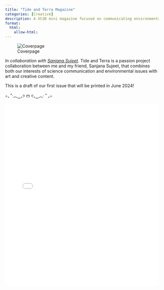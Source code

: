 ```yaml
---
title: "Tide and Terra Magazine"
categories: [Creative]
description: A UCSB mini magazine focused on communicating environmental topics -- *by students, from students*.
format: 
  html:
    allow-html:
---
```


![Coverpage](/images/1%20(1).png)

*In collaboration with [Sanjana Sujeet](https://sanjanasujeet.github.io/)*. Tide and Terra is a passion project collaboration between me and my friend, Sanjana Sujeet, that combines both our interests of science communication and environmental issues with art and creative content.

This is a draft of our first issue that will be printed in June 2024!

⊹₊ ˚‧︵‿₊୨ ᰔ ୧₊‿︵‧ ˚ ₊⊹

<iframe src="projectpage/VerFTnT.pdf" width="100%" height="600px" style="border: none;">

This browser does not support PDFs. Please download the file:

<a href="projectpage/VerFTnT.pdf">Download PDF</a>.

<iframe>

This project is currently being funded by the [ELI Program](https://eli.ucsb.edu/). *Website coming soon..*
